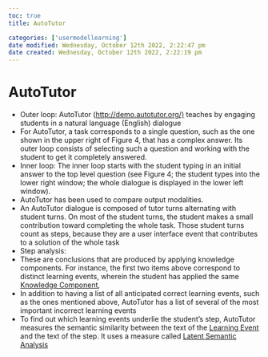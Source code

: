 ```yaml
---
toc: true
title: AutoTutor

categories: ['usermodellearning']
date modified: Wednesday, October 12th 2022, 2:22:47 pm
date created: Wednesday, October 12th 2022, 2:22:19 pm
---
```


# AutoTutor


- Outer loop: AutoTutor (<http://demo.autotutor.org/)> teaches by engaging students in a natural language (English) dialogue
- For AutoTutor, a task corresponds to a single question, such as the one shown in the upper right of Figure 4, that has a complex answer. Its outer loop consists of selecting such a question and working with the student to get it completely answered.
- Inner loop: The inner loop starts with the student typing in an initial answer to the top level question (see Figure 4; the student types into the lower right window; the whole dialogue is displayed in the lower left window).
- AutoTutor has been used to compare output modalities.
- An AutoTutor dialogue is composed of tutor turns alternating with student turns. On most of the student turns, the student makes a small contribution toward completing the whole task. Those student turns count as steps, because they are a user interface event that contributes to a solution of the whole task
- Step analysis:
- These are conclusions that are produced by applying knowledge components. For instance, the first two items above correspond to distinct learning events, wherein the student has applied the same [Knowledge Component](Knowledge%20Component.qmd),
- In addition to having a list of all anticipated correct learning events, such as the ones mentioned above, AutoTutor has a list of several of the most important incorrect learning events
- To find out which learning events underlie the student's step, AutoTutor measures the semantic similarity between the text of the [Learning Event](Learning%20Event.qmd) and the text of the step. It uses a measure called [Latent Semantic Analysis](Latent%20Semantic%20Analysis.qmd)



